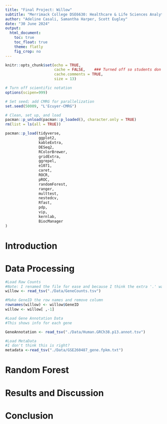 ```yaml
---
title: "Final Project: Willow"
subtitle: "Merrimack College DSE6630: Healthcare & Life Sciences Analytics"
author: "Adeline Casali, Samantha Harper, Scott Eugley"
date: "30 June 2024"
output:
  html_document:
    toc: true
    toc_float: true
    theme: flatly
    fig_crop: no
---
```


```r
knitr::opts_chunk$set(echo = TRUE,
                      cache = FALSE,    ### Turned off so students don't have issues with GitHub
                      cache.comments = TRUE,
                      size = 13)
```

```r
# Turn off scientific notation
options(scipen=999)

# Set seed; add CMRG for parallelization
set.seed(50009, "L'Ecuyer-CMRG")

# Clean, set up, and load
pacman::p_unload(pacman::p_loaded(), character.only = TRUE)
rm(list = ls(all = TRUE))

pacman::p_load(tidyverse, 
               ggplot2, 
               kableExtra,
               DESeq2,
               RColorBrewer,
               gridExtra,
               ggrepel,
               e1071,
               caret,
               ROCR, 
               pROC, 
               randomForest,
               ranger,
               multtest,
               nestedcv,
               Rfast, 
               pdp, 
               vip, 
               kernlab, 
               BiocManager
)
```


# Introduction

# Data Processing

```r
#Load Raw Counts
#Note: I renamed the file for ease and because I think the extra '.' was messing with the read function
willow <- read_tsv("./Data/GeneCounts.tsv")

#Make GeneID the row names and remove column
rownames(willow) <- willow$GeneID
willow <- willow[ ,-1]

#Load Gene Annotation Data
#This shows info for each gene

GeneAnnotation <- read_tsv("./Data/Human.GRCh38.p13.annot.tsv")

#Load MetaData
#I don't think this is right?
metadata <-read_tsv("./Data/GSE260487_gene.fpkm.txt")
```


# Random Forest

# Results and Discussion

# Conclusion